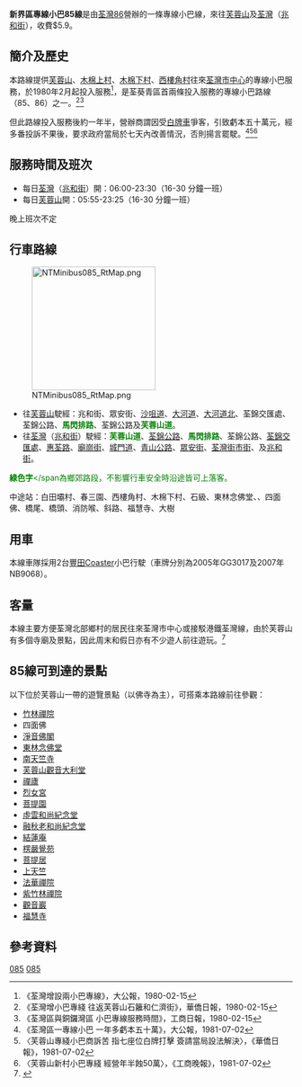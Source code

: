 {{公共汽車路線基礎資訊
| 代表圖像 = NTMinibus85 PJ5507.jpg
| 路線名稱 = 新界區專線小巴85線
| 經營者 = 荃灣86
| 全程行駛里程 = 
| 全程行車時間 = 
| 起點站 = [[荃灣|荃灣]]（[[兆和街|兆和街]]）
| 途經地點 = [[馬閃排路|馬閃排路]]、[[芙蓉山路|芙蓉山路]]
| 終點站 = [[芙蓉山_(香港)|芙蓉山]]
| 起點站服務時間 = 0600-2330
| 終點站服務時間 = 0615-2325
| 班次頻率 = 16-30 分鐘一班
| 服務時間以外替代路線 = 無
| 路線用車 = [[豐田Coaster|豐田Coaster]]
| 全程收費 = $5.9
| 去程分段收費站點 = 
| 回程分段收費站點 = 
| 主要競爭交通 = 的士
}}

'''新界區專線小巴85線'''是由[[荃灣86|荃灣86]]營辦的一條專線小巴線，來往[[芙蓉山_(香港)|芙蓉山]]及[[荃灣|荃灣]]（[[兆和街|兆和街]]），收費$5.9。

==簡介及歷史==
本路線提供[[芙蓉山_(香港)|芙蓉山]]、[[木棉上村|木棉上村]]、[[木棉下村|木棉下村]]、[[西樓角村|西樓角村]]往來[[荃灣市中心|荃灣市中心]]的專線小巴服務，於1980年2月起投入服務<ref>《荃灣增設兩小巴專線》，大公報，1980-02-15</ref>，是荃葵青區首兩條投入服務的專線小巴路線（85、86）之一。<ref>《荃灣增小巴專綫 往返芙蓉山石籬和仁濟街》，華僑日報，1980-02-15</ref><ref>《荃灣區與銅鑼灣區 小巴專線服務時間》，工商日報，1980-02-15</ref>

但此路線投入服務後約一年半，營辦商謂因受[[白牌車|白牌車]]爭客，引致虧本五十萬元，經多番投訴不果後，要求政府當局於七天內改善情況，否則揚言罷駛。<ref>《荃灣區一專線小巴 一年多虧本五十萬》，大公報，1981-07-02</ref><ref>〈芙蓉山專綫小巴商訴苦 指七座位白牌打擊 簽請當局設法解決〉，《華僑日報》，1981-07-02</ref><ref>〈芙蓉山新村小巴專綫 經營年半蝕50萬〉，《工商晚報》，1981-07-02</ref>{{citation needed|之前85小巴終點站在竹林禪院由鄉村接駁車接送到芙蓉山新村，但之後因紛爭而將小巴站搬去芙蓉山新村。}}

==服務時間及班次==
*每日[[荃灣|荃灣]]（[[兆和街|兆和街]]）開：06:00-23:30（16-30 分鐘一班）
*每日[[芙蓉山_(香港)|芙蓉山]]開：05:55-23:25（16-30 分鐘一班）
晚上班次不定

==行車路線==
[[File:NTMinibus085_RtMap.png|220px]]
*往[[芙蓉山_(香港)|芙蓉山]]駛經：兆和街、眾安街、[[沙咀道|沙咀道]]、[[大河道|大河道]]、[[大河道北|大河道北]]、荃錦交匯處、荃錦公路、<span style="color:Green;">'''馬閃排路'''</span>、荃錦公路及<span style="color:Green;">'''芙蓉山道'''</span>。
*往[[荃灣|荃灣]]（[[兆和街|兆和街]]）駛經：<span style="color:Green;">'''芙蓉山道'''</span>、[[荃錦公路|荃錦公路]]、<span style="color:Green;">'''馬閃排路'''</span>、荃錦公路、[[荃錦交匯處|荃錦交匯處]]、[[惠荃路|惠荃路]]、[[廟崗街|廟崗街]]、[[城門道|城門道]]、[[青山公路|青山公路]]、[[眾安街|眾安街]]、[[荃灣街市街|荃灣街市街]]、及[[兆和街|兆和街]]。
;<span style="color:Green;">'''綠色字'''</span為鄉郊路段，不影響行車安全時沿途皆可上落客。
中途站：白田壩村、春三園、西樓角村、木棉下村、石級、東林念佛堂、、四面佛、橋尾、橋頭、消防喉、斜路、福慧寺、大樹

==用車==
本線車隊採用2台[[豐田Coaster|豐田Coaster]]小巴行駛（車牌分別為2005年GG3017及2007年NB9068）。

==客量==
本線主要方便荃灣北部鄉村的居民往來荃灣市中心或接駁港鐵荃灣線，由於芙蓉山有多個寺廟及景點，因此周末和假日亦有不少遊人前往遊玩。<ref>{{Cite web |url=http://www.681busterminal.com/version2/index.php?fi=a201&id=330 |title=681巴士總站 |access-date=2010-02-26 |archive-date=2019-08-22 |archive-url=https://web.archive.org/web/20190822193505/http://www.681busterminal.com/version2/index.php?fi=a201&id=330 |dead-url=no }}</ref>

==85線可到達的景點==
以下位於芙蓉山一帶的遊覽景點（以佛寺為主），可搭乘本路線前往參觀：
*[[竹林禪院|竹林禪院]]
*四面佛
*[[淨音佛閣|淨音佛閣]]
*[[東林念佛堂|東林念佛堂]]
*[[南天竺寺|南天竺寺]]
*[[芙蓉山觀音大利堂|芙蓉山觀音大利堂]]
*[[禪廬|禪廬]]
*[[準提緣林_(芙蓉山)|烈女宮]]
*[[菩提園_(荃灣)|菩提園]]
*[[虛雲和尚紀念堂|虛雲和尚紀念堂]]
*[[融秋老和尚紀念堂|融秋老和尚紀念堂]]
*[[結蓮庵|結蓮庵]]
*[[楞嚴覺苑|楞嚴覺苑]]
*[[菩提居|菩提居]]
*[[上天竺|上天竺]]
*[[法華禪院|法華禪院]]
*[[紫竹林_(芙蓉山)|紫竹林禪院]]
*[[觀音巖|觀音巖]]
*[[福慧寺|福慧寺]]

==參考資料==
{{Reflist}}

{{荃湾区小巴路线列表}}

[[Category:新界區小巴路線|085]]
[[Category:荃灣區小巴路線|085]]